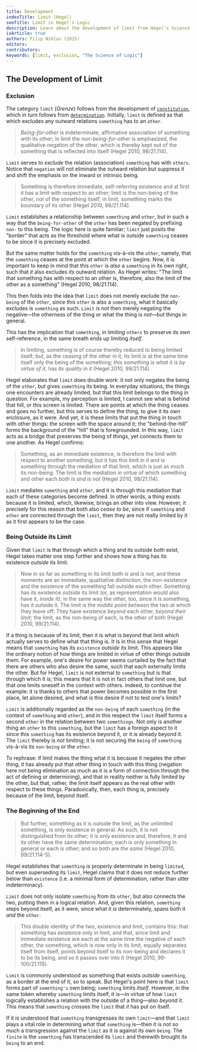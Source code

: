 ```yaml
---
title: Development
indexTitle: Limit (Hegel)
seoTitle: Limit in Hegel's Logic
description: Learn about the development of limit from Hegel's Science of Logic.
isArticle: true
authors: Filip Niklas (2025)
editors:
contributors:
keywords: [limit, exclusion, "The Science of Logic"]
---
```


## The Development of Limit

### Exclusion

The category `limit` (_Grenze_) follows from the development of
[`constitution`](/articles/hegel/reference/constitution/development), which in
turn follows from
[`determination`](/articles/hegel/reference/determination/development).
Initially, `limit` is defined as that which excludes any outward relations
`something` has to an `other`.

> _Being-for-other_ is indeterminate, affirmative association of something with
> its other; in limit the _non-being-for-other_ is emphasized, the qualitative
> negation of the other, which is thereby kept out of the something that is
> reflected into itself (Hegel 2010, 98/21.114).

`Limit` serves to _exclude_ the relation (association) `something` has with
`others`. Notice that `negation` will not eliminate the outward relation but
suppress it and shift the emphasis on the inward or intrinsic being.

> Something is therefore immediate, self-referring existence and at first it has
> a limit with respect to an other; limit is the non-being of the other, not of
> the something itself; in limit, something marks the boundary of its other
> (Hegel 2010, 98/21.114).

`Limit` establishes a relationship between `something` and `other`, but in such
a way that the `being-for-other` of the `other` has been negated by prefixing
`non-` to this being. The logic here is quite familiar; `limit` just posits the
"border" that acts as the threshold where what is outside `something` ceases to
be since it is precisely excluded.

But the same matter holds for the `something` vis-à-vis the `other`, namely,
that the `something` ceases at the point at which the `other` begins. Now, it is
important to keep in mind that this `other` is _also_ a `something` in its own
right, such that _it_ also excludes _its_ outward relation. As Hegel writes:
"The limit that something has with respect to an other is, therefore, also the
limit of the other as a something" (Hegel 2010, 98/21.114).

This then folds into the idea that `limit` does not merely exclude the
`non-being` of the `other`, since this `other` is also a `something`, what it
basically excludes is `something` as such. `Limit` is not then merely negating
the negative&mdash;the otherness of the thing or what the thing is
_not_&mdash;but things in general.

This has the implication that `something`, in _limiting_ `others` to preserve
_its own_ self-reference, in the same breath ends up limiting _itself_.

> In limiting, something is of course thereby reduced to being limited itself;
> but, as the ceasing of the other in it, its limit is at the same time itself
> only the being of the something; _this something is what it is by virtue of
> it_, has _its quality in it_ (Hegel 2010, 99/21.114).

Hegel elaborates that `limit` does double work: it not only negates the being of
the `other`, but gives `something` its being. In everyday situations, the things
one encounters are already limited, but that this limit belongs to the thing in
question. For example, my perception is limited, I cannot see what is behind
that hill, or this screen is limited. There are points at which the thing ceases
and goes no further, but this serves to define the thing, to give it its own
enclosure, as it were. And yet, it is these limits that put the thing in touch
with other things: the screen with the space around it; the "behind-the-hill"
forms the background of the "hill" that is foregrounded. In this way, `limit`
acts as a bridge that preserves the being of things, yet connects them to one
another. As Hegel confirms:

> Something, as an immediate existence, is therefore the limit with respect to
> another something; but it has this limit _in it_ and is something through the
> mediation of that limit, which is just as much its non-being. The limit is the
> mediation in virtue of which something and other each _both is and is not_
> (Hegel 2010, 98/21.114).

`Limit` mediates `something` and `other`, and it is through this mediation that
each of these categories become defined. In other words, a thing exists because
it is limited, which, likewise, brings an other into view. However, it precisely
for this reason that both also _cease to be_, since if `something` and `other`
are connected through the `limit`, then they are not really limited by it as it
first appears to be the case.

### Being Outside its Limit

Given that `limit` is that through which a thing and its outside both exist,
Hegel takes matter one step further and shows how a thing has its existence
_outside_ its limit.

> Now in so far as something in its limit both _is_ and _is not_, and these
> moments are an immediate, qualitative distinction, the non-existence and the
> existence of the something fall outside each other. Something has its
> existence _outside_ its limit (or, as representation would also have it,
> _inside_ it); in the same way the other, too, since it is something, has it
> outside it. The limit is the _middle point between_ the two at which they
> leave off. They have existence _beyond_ each other, _beyond their limit_; the
> limit, as the non-being of each, is the other of both (Hegel 2010, 99/21.114).

If a thing is because of its limit, then it is what is beyond that limit which
actually serves to define what that thing is. It is in this sense that Hegel
means that `something` has its `existence` _outside_ its limit. This appears
like the ordinary notion of how things are limited in virtue of other things
outside them. For example, one's desire for power seems curtailed by the fact
that there are others who also desire the same, such that each externally limits
the other. But for Hegel, `limit` is not external to `something` but is that
through which it _is_; this means that it is not in fact others that limit one,
but that one limits oneself in the context with others. Indeed, to continue the
example: it is thanks to others that power becomes possible in the first place,
let alone desired, and what is this desire if not to test one's limits?

`Limit` is additionally regarded as the `non-being` of each `something` (in the
context of `something` and `other`), and in this respect the `limit` itself
forms a second `other` in the relation between two `somethings`. Not only is
another thing an `other` to this `something`, but the `limit` has a foreign
aspect to it since this `something` has its existence beyond it, or it _is_
already beyond it. The `limit` thereby is _not_ limiting; it is not securing the
`being` of `something` vis-à-vis its `non-being` or the `other`.

To rephrase: if limit makes the thing what it is because it negates the other
thing, it has already put that other thing in touch with this thing (negation
here not being elimination as much as it is a form of connection through the act
of defining or determining), and that in reality neither is fully limited by the
other, but that, rather, the limit itself appears as the real other with respect
to these things. Paradoxically, then, each thing is, precisely because of the
limit, beyond itself.

### The Beginning of the End

> But further, something as it is outside the limit, as the unlimited something,
> is only existence in general. As such, it is not distinguished from its other;
> it is only existence and, therefore, it and its other have the same
> determination; each is only something in general or each is other; and so both
> are _the same_ (Hegel 2010, 99/21.114-5).

Hegel establishes that `something` is properly determinate in being `limited`,
but even superseding its `limit`, Hegel claims that it does not reduce further
below than `existence` (i.e. a minimal form of determination, rather than utter
indeterminacy).

`Limit` does not only isolate `something` from its `other`, but also connects
the two, putting them in a logical relation. And, given this relation,
`something` steps beyond itself, as it were, since what it _is_ determinately,
spans both it _and_ the `other`.

> This double identity of the two, existence and limit, contains this: that
> something has existence only in limit, and that, since limit and immediate
> existence are each at the same time the negative of each other, the something,
> which is now only in its limit, equally separates itself from itself, points
> beyond itself to its non-being and declares it to be its being, and so it
> passes over into it (Hegel 2010, 99-100/21.115).

`Limit` is commonly understood as something that exists _outside_ `something`,
as a border at the end of it, so to speak. But Hegel's point here is that
`limit` forms part of `something's` own being; `something` limits _itself_.
However, in the same token whereby `something` limits itself, it is&mdash;in
virtue of how `limit` logically establishes a relation with the outside of a
thing&mdash;also _beyond_ it. This means that `something` crosses the `limit`
that _it_ has put on itself.

If it is understood that `something` transgresses its own `limit`&mdash;and that
`limit` plays a vital role in determining _what_ that `something` is&mdash;then
it is not so much a transgression against the `limit` as it is against its own
`being`. The `finite` is the `something` has transcended its `limit` and
therewith brought its `being` to an end.
